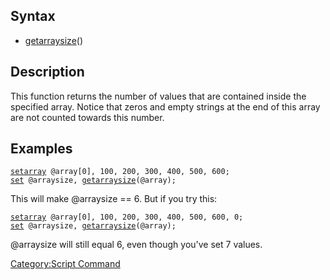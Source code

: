 == Syntax ==
* [[getarraysize]](<array name>)

== Description ==
This function returns the number of values that are contained inside the specified array. Notice that zeros and empty strings at the end of this array are not counted towards this number.

== Examples ==
 [[setarray]] @array[0], 100, 200, 300, 400, 500, 600;
 [[set]] @arraysize, [[getarraysize]](@array);

This will make @arraysize == 6. But if you try this:

 [[setarray]] @array[0], 100, 200, 300, 400, 500, 600, 0;
 [[set]] @arraysize, [[getarraysize]](@array);

@arraysize will still equal 6, even though you've set 7 values.

[[Category:Script Command]]